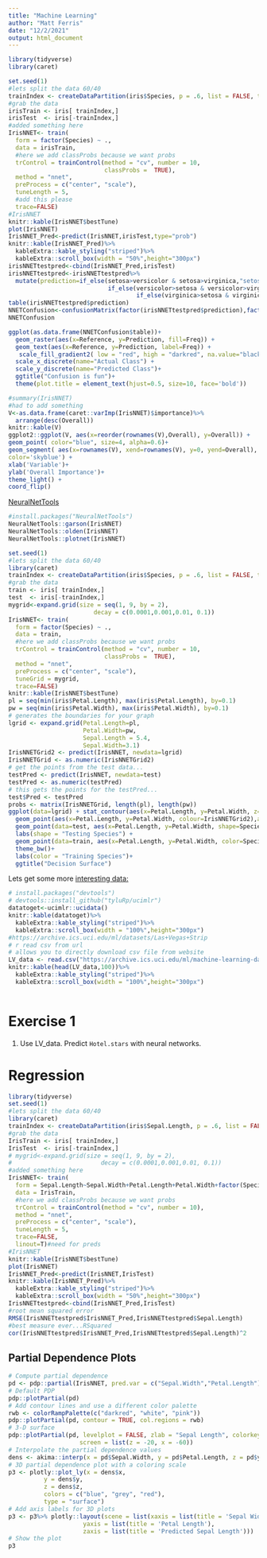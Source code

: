 ```yaml
---
title: "Machine Learning"
author: "Matt Ferris"
date: "12/2/2021"
output: html_document
---
```


```r
library(tidyverse)
library(caret)

set.seed(1)
#lets split the data 60/40
trainIndex <- createDataPartition(iris$Species, p = .6, list = FALSE, times = 1)
#grab the data
irisTrain <- iris[ trainIndex,]
irisTest  <- iris[-trainIndex,]
#added something here
IrisNNET<- train(
  form = factor(Species) ~ .,
  data = irisTrain,
  #here we add classProbs because we want probs
  trControl = trainControl(method = "cv", number = 10,
                           classProbs =  TRUE),
  method = "nnet",
  preProcess = c("center", "scale"),
  tuneLength = 5,
  #add this please
  trace=FALSE)
#IrisNNET
knitr::kable(IrisNNET$bestTune)
plot(IrisNNET)
IrisNNET_Pred<-predict(IrisNNET,irisTest,type="prob")
knitr::kable(IrisNNET_Pred)%>%
  kableExtra::kable_styling("striped")%>%
  kableExtra::scroll_box(width = "50%",height="300px")
irisNNETtestpred<-cbind(IrisNNET_Pred,irisTest)
irisNNETtestpred<-irisNNETtestpred%>%
  mutate(prediction=if_else(setosa>versicolor & setosa>virginica,"setosa",
                            if_else(versicolor>setosa & versicolor>virginica, "versicolor",
                                    if_else(virginica>setosa & virginica>versicolor,"virginica", "PROBLEM"))))
table(irisNNETtestpred$prediction)
NNETConfusion<-confusionMatrix(factor(irisNNETtestpred$prediction),factor(irisNNETtestpred$Species))
NNETConfusion
```

```r
ggplot(as.data.frame(NNETConfusion$table))+ 
  geom_raster(aes(x=Reference, y=Prediction, fill=Freq)) + 
  geom_text(aes(x=Reference, y=Prediction, label=Freq)) +
   scale_fill_gradient2( low = "red", high = "darkred", na.value="black", name = "Freq" )+
  scale_x_discrete(name="Actual Class") + 
  scale_y_discrete(name="Predicted Class")+
  ggtitle("Confusion is fun")+
  theme(plot.title = element_text(hjust=0.5, size=10, face='bold'))
```

```r
#summary(IrisNNET)
#had to add something 
V<-as.data.frame(caret::varImp(IrisNNET)$importance)%>%
  arrange(desc(Overall))
knitr::kable(V)
ggplot2::ggplot(V, aes(x=reorder(rownames(V),Overall), y=Overall)) +
geom_point( color="blue", size=4, alpha=0.6)+
geom_segment( aes(x=rownames(V), xend=rownames(V), y=0, yend=Overall), 
color='skyblue') +
xlab('Variable')+
ylab('Overall Importance')+
theme_light() +
coord_flip() 
```

[NeuralNetTools](https://cran.r-project.org/web/packages/NeuralNetTools/NeuralNetTools.pdf)

```r
#install.packages("NeuralNetTools")
NeuralNetTools::garson(IrisNNET)
NeuralNetTools::olden(IrisNNET)
NeuralNetTools::plotnet(IrisNNET)
```

```r
set.seed(1)
#lets split the data 60/40
library(caret)
trainIndex <- createDataPartition(iris$Species, p = .6, list = FALSE, times = 1)
#grab the data
train <- iris[ trainIndex,]
test  <- iris[-trainIndex,]
mygrid<-expand.grid(size = seq(1, 9, by = 2),
                        decay = c(0.0001,0.001,0.01, 0.1))
IrisNNET<- train(
  form = factor(Species) ~ .,
  data = train,
  #here we add classProbs because we want probs
  trControl = trainControl(method = "cv", number = 10,
                           classProbs =  TRUE),
  method = "nnet",
  preProcess = c("center", "scale"),
  tuneGrid = mygrid,
  trace=FALSE)
knitr::kable(IrisNNET$bestTune)
pl = seq(min(iris$Petal.Length), max(iris$Petal.Length), by=0.1)
pw = seq(min(iris$Petal.Width), max(iris$Petal.Width), by=0.1)
# generates the boundaries for your graph
lgrid <- expand.grid(Petal.Length=pl, 
                     Petal.Width=pw,
                     Sepal.Length = 5.4,
                     Sepal.Width=3.1)
IrisNNETGrid2 <- predict(IrisNNET, newdata=lgrid)
IrisNNETGrid <- as.numeric(IrisNNETGrid2)
# get the points from the test data...
testPred <- predict(IrisNNET, newdata=test)
testPred <- as.numeric(testPred)
# this gets the points for the testPred...
test$Pred <- testPred
probs <- matrix(IrisNNETGrid, length(pl), length(pw))
ggplot(data=lgrid) + stat_contour(aes(x=Petal.Length, y=Petal.Width, z=IrisNNETGrid),bins=10) +
  geom_point(aes(x=Petal.Length, y=Petal.Width, colour=IrisNNETGrid2),alpha=.2) +
  geom_point(data=test, aes(x=Petal.Length, y=Petal.Width, shape=Species), size=2) + 
  labs(shape = "Testing Species") +
  geom_point(data=train, aes(x=Petal.Length, y=Petal.Width, color=Species), size=2, alpha=0.75)+
  theme_bw()+ 
  labs(color = "Training Species")+
  ggtitle("Decision Surface")
```

Lets get some more [interesting data:](https://archive.ics.uci.edu/ml/datasets/Las+Vegas+Strip)

```r
# install.packages("devtools")
# devtools::install_github("tyluRp/ucimlr")
datatoget<-ucimlr::ucidata()
knitr::kable(datatoget)%>%
  kableExtra::kable_styling("striped")%>%
  kableExtra::scroll_box(width = "100%",height="300px")
#https://archive.ics.uci.edu/ml/datasets/Las+Vegas+Strip
# r read csv from url
# allows you to directly download csv file from website
LV_data <- read.csv("https://archive.ics.uci.edu/ml/machine-learning-databases/00397/LasVegasTripAdvisorReviews-Dataset.csv", sep=';')
knitr::kable(head(LV_data,100))%>%
  kableExtra::kable_styling("striped")%>%
  kableExtra::scroll_box(width = "100%",height="300px")
  
```

# Exercise 1

1.  Use LV_data. Predict `Hotel.stars` with neural networks.

# Regression

```r
library(tidyverse)
set.seed(1)
#lets split the data 60/40
library(caret)
trainIndex <- createDataPartition(iris$Sepal.Length, p = .6, list = FALSE, times = 1)
#grab the data
IrisTrain <- iris[ trainIndex,]
IrisTest  <- iris[-trainIndex,]
# mygrid<-expand.grid(size = seq(1, 9, by = 2),
#                         decay = c(0.0001,0.001,0.01, 0.1))
#added something here
IrisNNET<- train(
  form = Sepal.Length~Sepal.Width+Petal.Length+Petal.Width+factor(Species),
  data = IrisTrain,
  #here we add classProbs because we want probs
  trControl = trainControl(method = "cv", number = 10),
  method = "nnet",
  preProcess = c("center", "scale"),
  tuneLength = 5,
  trace=FALSE,
  linout=T)#need for preds
#IrisNNET
knitr::kable(IrisNNET$bestTune)
plot(IrisNNET)
IrisNNET_Pred<-predict(IrisNNET,IrisTest)
knitr::kable(IrisNNET_Pred)%>%
  kableExtra::kable_styling("striped")%>%
  kableExtra::scroll_box(width = "50%",height="300px")
IrisNNETtestpred<-cbind(IrisNNET_Pred,IrisTest)
#root mean squared error
RMSE(IrisNNETtestpred$IrisNNET_Pred,IrisNNETtestpred$Sepal.Length)
#best measure ever...RSquared 
cor(IrisNNETtestpred$IrisNNET_Pred,IrisNNETtestpred$Sepal.Length)^2
```

## Partial Dependence Plots

```r
# Compute partial dependence 
pd <- pdp::partial(IrisNNET, pred.var = c("Sepal.Width","Petal.Length"))
# Default PDP
pdp::plotPartial(pd)
# Add contour lines and use a different color palette
rwb <- colorRampPalette(c("darkred", "white", "pink"))
pdp::plotPartial(pd, contour = TRUE, col.regions = rwb)
# 3-D surface
pdp::plotPartial(pd, levelplot = FALSE, zlab = "Sepal Length", colorkey = TRUE, 
                    screen = list(z = -20, x = -60))
# Interpolate the partial dependence values
dens <- akima::interp(x = pd$Sepal.Width, y = pd$Petal.Length, z = pd$yhat)
# 3D partial dependence plot with a coloring scale
p3 <- plotly::plot_ly(x = dens$x, 
          y = dens$y, 
          z = dens$z,
          colors = c("blue", "grey", "red"),
          type = "surface")
# Add axis labels for 3D plots
p3 <- p3%>% plotly::layout(scene = list(xaxis = list(title = 'Sepal Width'),
                     yaxis = list(title = 'Petal Length'),
                     zaxis = list(title = 'Predicted Sepal Length')))
# Show the plot
p3
```

